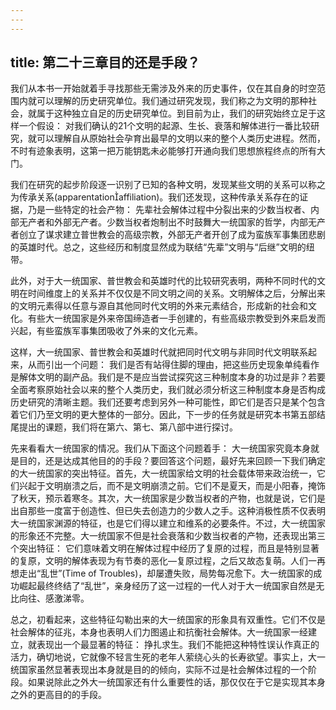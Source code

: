 ```yaml
---
---
---
```

title: 第二十三章目的还是手段？
---




我们从本书一开始就着手寻找那些无需涉及外来的历史事件，仅在其自身的时空范围内就可以理解的历史研究单位。我们通过研究发现，我们称之为文明的那种社会，就属于这种独立自足的历史研究单位。到目前为止，我们的研究始终立足于这样一个假设： 对我们确认的21个文明的起源、生长、衰落和解体进行一番比较研究，就可以理解自从原始社会孕育出最早的文明以来的整个人类历史进程。然而，不时有迹象表明，这第一把万能钥匙未必能够打开通向我们思想旅程终点的所有大门。

我们在研究的起步阶段逐一识别了已知的各种文明，发现某些文明的关系可以称之为传承关系(apparentationaffiliation)。我们还发现，这种传承关系存在的证据，乃是一些特定的社会产物： 先辈社会解体过程中分裂出来的少数当权者、内部无产者和外部无产者。少数当权者炮制出不时鼓舞大一统国家的哲学，内部无产者创立了谋求建立普世教会的高级宗教，外部无产者开创了成为蛮族军事集团悲剧的英雄时代。总之，这些经历和制度显然成为联结“先辈”文明与“后继”文明的纽带。

此外，对于大一统国家、普世教会和英雄时代的比较研究表明，两种不同时代的文明在时间维度上的关系并不仅仅是不同文明之间的关系。文明解体之后，分解出来的文明元素得以任意与源自其他同时代文明的外来元素结合，形成新的社会和文化。有些大一统国家是外来帝国缔造者一手创建的，有些高级宗教受到外来启发而兴起，有些蛮族军事集团吸收了外来的文化元素。

这样，大一统国家、普世教会和英雄时代就把同时代文明与非同时代文明联系起来，从而引出一个问题： 我们是否有站得住脚的理由，把这些历史现象单纯看作是解体文明的副产品。我们是不是应当尝试探究这三种制度本身的功过是非？若要全面考察原始社会以来的整个人类历史，我们就必须分析这三种制度本身是否构成历史研究的清晰主题。我们还要考虑到另外一种可能性，即它们是否只是某个包含着它们乃至文明的更大整体的一部分。因此，下一步的任务就是研究本书第五部结尾提出的课题，我们将在第六、第七、第八部中进行探讨。

先来看看大一统国家的情况。我们从下面这个问题着手： 大一统国家究竟本身就是目的，还是达成其他目的的手段？要回答这个问题，最好先来回顾一下我们确定的大一统国家的突出特征。首先，大一统国家给文明的社会载体带来政治统一，它们兴起于文明崩溃之后，而不是文明崩溃之前。它们不是夏天，而是小阳春，掩饰了秋天，预示着寒冬。其次，大一统国家是少数当权者的产物，也就是说，它们是出自那些一度富于创造性、但已失去创造力的少数人之手。这种消极性质不仅表明大一统国家渊源的特征，也是它们得以建立和维系的必要条件。不过，大一统国家的形象还不完整。大一统国家不但是社会衰落和少数当权者的产物，还表现出第三个突出特征： 它们意味着文明在解体过程中经历了复原的过程，而且是特别显著的复原，文明的解体表现为有节奏的恶化—复原过程，之后又故态复萌。人们一再想走出“乱世”(Time of Troubles)，却屡遭失败，局势每况愈下。大一统国家的成功崛起最终终结了“乱世”，亲身经历了这一过程的一代人对于大一统国家自然是无比向往、感激涕零。

总之，初看起来，这些特征勾勒出来的大一统国家的形象具有双重性。它们不仅是社会解体的征兆，本身也表明人们力图遏止和抗衡社会解体。大一统国家一经建立，就表现出一个最显著的特征： 挣扎求生。我们不能把这种特性误认作真正的活力，确切地说，它就像不轻言生死的老年人萦绕心头的长寿欲望。事实上，大一统国家虽然显著表现出本身就是目的的倾向，实际不过是社会解体过程的一个阶段。如果说除此之外大一统国家还有什么重要性的话，那仅仅在于它是实现其本身之外的更高目的的手段。